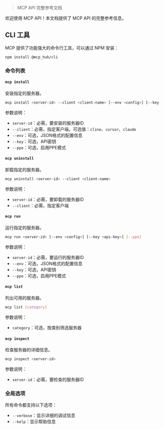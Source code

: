 > MCP API 完整参考文档

欢迎使用 MCP API！本文档提供了 MCP API 的完整参考信息。

## CLI 工具

MCP 提供了功能强大的命令行工具，可以通过 NPM 安装：

```bash
npm install @mcp_hub/cli
```

### 命令列表

#### `mcp install`

安装指定的服务器。

```bash
mcp install <server-id> --client <client-name> [--env <config>] [--key <api-key>] [--ppe]
```

参数说明：
- `server-id`：必需，要安装的服务器ID
- `--client`：必需，指定客户端，可选值：`cline`、`cursor`、`claude`
- `--env`：可选，JSON格式的配置信息
- `--key`：可选，API密钥
- `--ppe`：可选，启用PPE模式

#### `mcp uninstall`

卸载指定的服务器。

```bash
mcp uninstall <server-id> --client <client-name>
```

参数说明：
- `server-id`：必需，要卸载的服务器ID
- `--client`：必需，指定客户端

#### `mcp run`

运行指定的服务器。

```bash
mcp run <server-id> [--env <config>] [--key <api-key>] [--ppe]
```

参数说明：
- `server-id`：必需，要运行的服务器ID
- `--env`：可选，JSON格式的配置信息
- `--key`：可选，API密钥
- `--ppe`：可选，启用PPE模式

#### `mcp list`

列出可用的服务器。

```bash
mcp list [category]
```

参数说明：
- `category`：可选，按类别筛选服务器

#### `mcp inspect`

检查服务器的详细信息。

```bash
mcp inspect <server-id>
```

参数说明：
- `server-id`：必需，要检查的服务器ID

### 全局选项

所有命令都支持以下选项：

- `--verbose`：显示详细的调试信息
- `--help`：显示帮助信息